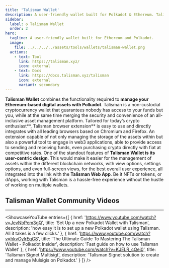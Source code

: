 ```yaml
---
title: 'Talisman Wallet'
description: A user-friendly wallet built for Polkadot & Ethereum. Talisman makes web3 simple for beginners and unlocks superpowers for pros.
sidebar:
  label: ✪ Talisman Wallet
  order: 2
hero:
  tagline: A user-friendly wallet built for Ethereum and Polkadot.
  image: 
    file: ../../../../assets/tools/wallets/talisman-wallet.png
  actions:
    - text: Tool
      link: https://talisman.xyz/
      icon: external
    - text: Docs
      link: https://docs.talisman.xyz/talisman
      icon: external
      variant: secondary
---
```



**Talisman Wallet** combines the functionality required to **manage your Ethereum-based digital assets with Polkadot**. Talisman is a non-custodial cryptocurrency wallet that guarantees nobody has access to your funds but you, while at the same time merging the security and convenience of an all-inclusive asset management platform.
Tailored for today’s crypto enthusiast**, Talisman browser extension** is easy to use and directly integrates with all leading browsers based on Chromium and Firefox. An extension capable of not only managing the storage of the assets within but also a powerful tool to engage in web3 applications, able to provide access to sending and receiving funds, even purchasing crypto directly with fiat at competitive rates.
One of the standout features of **Talisman Wallet is its user-centric design**. This would make it easier for the management of assets within the different blockchain networks, with view options, settings options, and even full-screen views, for the best overall user experience, all integrated into the link with the **Talisman Web App**. Be it NFTs or tokens, or dApps, working with Talisman is a hassle-free experience without the hustle of working on multiple wallets.

## Talisman Wallet Community Videos
------------
<ShowcaseYouTube
  entries={[
    {
      href: 'https://www.youtube.com/watch?v=JevNbPem3gQ',
      title: 'Set Up a new Polkadot Wallet with Talisman',
      description: 'how easy it is to set up a new Polkadot wallet using Talisman. All it takes is a few clicks.'
    },
        {
      href: 'https://www.youtube.com/watch?v=hkvGylrEqG8',
      title: 'The Ultimate Guide To Mastering The Talisman Wallet - Polkadot Insider',
      description: 'Fast guide on how to use Talisman Wallet'
    },
    {
      href: 'https://www.youtube.com/watch?v=KJELR_cQei0',
      title: 'Talisman Signet Multisigt',
      description: 'Talisman Signet solution to create and manage Mulsigis on Polkadot.'
    }
  ]} />



